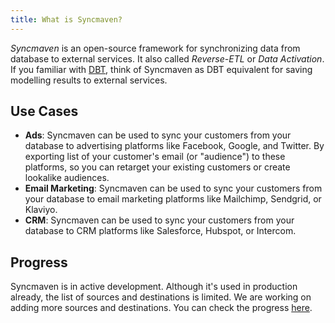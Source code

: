 ```yaml
---
title: What is Syncmaven?
---
```



*Syncmaven* is an open-source framework for synchronizing data from database to external services. It also called
*Reverse-ETL* or *Data Activation*. If you familiar with [DBT](getdbt.com),
think of Syncmaven as DBT equivalent for saving modelling results to external services.

## Use Cases

- **Ads**: Syncmaven can be used to sync your customers from your database to advertising platforms like Facebook, Google, and Twitter.
By exporting list of your customer's email (or "audience") to these platforms, so you can retarget your existing customers or create lookalike audiences.
- **Email Marketing**: Syncmaven can be used to sync your customers from your database to email marketing platforms like Mailchimp, Sendgrid, or Klaviyo.
- **CRM**: Syncmaven can be used to sync your customers from your database to CRM platforms like Salesforce, Hubspot, or Intercom.

## Progress

Syncmaven is in active development. Although it's used in production already, the list of sources and destinations is limited.
We are working on adding more sources and destinations. You can check the progress [here](#progress).



